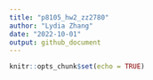 ```yaml
---
title: "p8105_hw2_zz2780"
author: "Lydia Zhang"
date: "2022-10-01"
output: github_document
---
```


```r
knitr::opts_chunk$set(echo = TRUE)
```

